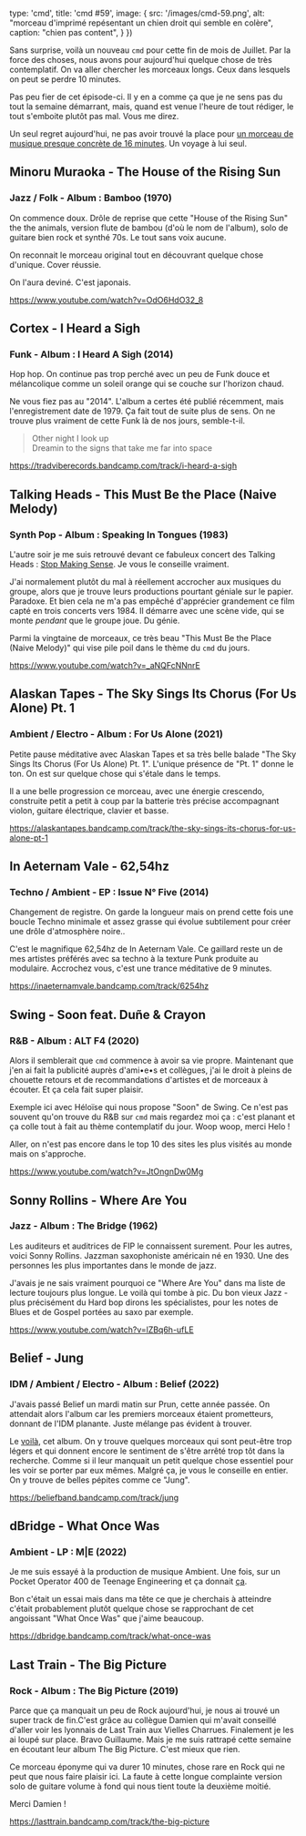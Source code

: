 

  type: 'cmd',
  title: 'cmd #59',
  image: {
    src: '/images/cmd-59.png',
    alt: "morceau d'imprimé repésentant un chien droit qui semble en colère",
    caption: "chien pas content",
  }
})


Sans surprise, voilà un nouveau `cmd` pour cette fin de mois de Juillet. Par la
force des choses, nous avons pour aujourd'hui quelque chose de très
contemplatif. On va aller chercher les morceaux longs. Ceux dans lesquels on
peut se perdre 10 minutes.

Pas peu fier de cet épisode-ci. Il y en a comme ça que je ne sens pas du tout la
semaine démarrant, mais, quand est venue l'heure de tout rédiger, le tout
s'emboite plutôt pas mal. Vous me direz.

Un seul regret aujourd'hui, ne pas avoir trouvé la place pour [un morceau de
musique presque concrète de 16
minutes](https://orenambarchi.bandcamp.com/track/hubris-part-3). Un voyage à lui
seul.



## Minoru Muraoka - The House of the Rising Sun

### Jazz / Folk - Album : Bamboo (1970)

On commence doux. Drôle de reprise que cette "House of the Rising Sun" the the
animals, version flute de bambou (d'où le nom de l'album), solo de guitare bien
rock et synthé 70s. Le tout sans voix aucune.

On reconnait le morceau original tout en découvrant quelque chose d'unique.
Cover réussie.

On l'aura deviné. C'est japonais.

https://www.youtube.com/watch?v=OdO6HdO32_8



## Cortex - I Heard a Sigh

### Funk - Album :  I Heard A Sigh (2014)

Hop hop. On continue pas trop perché avec un peu de Funk douce et mélancolique
comme un soleil orange qui se couche sur l'horizon chaud.

Ne vous fiez pas au "2014". L'album a certes été publié récemment, mais
l'enregistrement date de 1979. Ça fait tout de suite plus de sens. On ne trouve
plus vraiment de cette Funk là de nos jours, semble-t-il.

> Other night I look up<br/>
> Dreamin to the signs that take me far into space

https://tradviberecords.bandcamp.com/track/i-heard-a-sigh



## Talking Heads - This Must Be the Place (Naive Melody)

### Synth Pop - Album : Speaking In Tongues (1983)

L'autre soir je me suis retrouvé devant ce fabuleux concert des Talking Heads :
[Stop Making Sense](https://www.youtube.com/watch?v=_CUvkrtqbIM). Je vous le
conseille vraiment.

J'ai normalement plutôt du mal à réellement accrocher aux musiques du groupe,
alors que je trouve leurs productions pourtant géniale sur le papier. Paradoxe.
Et bien cela ne m'a pas empêché d'apprécier grandement ce film capté en trois
concerts vers 1984. Il démarre avec une scène vide, qui se monte _pendant_ que
le groupe joue. Du génie.

Parmi la vingtaine de morceaux, ce très beau "This Must Be the Place (Naive
Melody)" qui vise pile poil dans le thème du `cmd` du jours.

https://www.youtube.com/watch?v=_aNQFcNNnrE



## Alaskan Tapes - The Sky Sings Its Chorus (For Us Alone) Pt. 1

### Ambient / Electro - Album : For Us Alone (2021)

Petite pause méditative avec Alaskan Tapes et sa très belle balade "The Sky
Sings Its Chorus (For Us Alone) Pt. 1". L'unique présence de "Pt. 1" donne le
ton. On est sur quelque chose qui s'étale dans le temps.

Il a une belle progression ce morceau, avec une énergie crescendo, construite
petit a petit à coup par la batterie très précise accompagnant violon, guitare
électrique, clavier et basse.

https://alaskantapes.bandcamp.com/track/the-sky-sings-its-chorus-for-us-alone-pt-1



## In Aeternam Vale - 62,54hz

### Techno / Ambient - EP : Issue N° Five (2014)

Changement de registre. On garde la longueur mais on prend cette fois une boucle
Techno minimale et assez grasse qui évolue subtilement pour créer une drôle
d'atmosphère noire..

C'est le magnifique 62,54hz de In Aeternam Vale. Ce gaillard reste un de mes
artistes préférés avec sa techno à la texture Punk produite au modulaire.
Accrochez vous, c'est une trance méditative de 9 minutes.

https://inaeternamvale.bandcamp.com/track/6254hz



## Swing - Soon feat. Duñe & Crayon

### R&B - Album : ALT F4 (2020)

Alors il semblerait que `cmd` commence à avoir sa vie propre. Maintenant que
j'en ai fait la publicité auprès d'ami•e•s et collègues, j'ai le droit à pleins
de chouette retours et de recommandations d'artistes et de morceaux à écouter.
Et ça cela fait super plaisir.

Exemple ici avec Héloïse qui nous propose "Soon" de Swing. Ce n'est pas souvent
qu'on trouve du R&B sur `cmd` mais regardez moi ça : c'est planant et ça colle
tout à fait au thème contemplatif du jour. Woop woop, merci Helo !

Aller, on n'est pas encore dans le top 10 des sites les plus visités au monde
mais on s'approche.

https://www.youtube.com/watch?v=JtOngnDw0Mg



## Sonny Rollins - Where Are You

### Jazz - Album : The Bridge (1962)

Les auditeurs et auditrices de FIP le connaissent surement. Pour les autres,
voici Sonny Rollins. Jazzman saxophoniste américain né en 1930. Une des
personnes les plus importantes dans le monde de jazz.

J'avais je ne sais vraiment pourquoi ce "Where Are You" dans ma liste de lecture
toujours plus longue. Le voilà qui tombe à pic. Du bon vieux Jazz - plus
précisément du Hard bop dirons les spécialistes, pour les notes de Blues et de
Gospel portées au saxo par exemple.

https://www.youtube.com/watch?v=lZBq6h-ufLE



## Belief - Jung

### IDM / Ambient / Electro - Album : Belief (2022)

J'avais passé Belief un mardi matin sur Prun, cette année passée. On attendait
alors l'album car les premiers morceaux étaient prometteurs, donnant de l'IDM
planante. Juste mélange pas évident à trouver.

Le [voilà](https://beliefband.bandcamp.com/album/belief), cet album. On y trouve
quelques morceaux qui sont peut-être trop légers et qui donnent encore le
sentiment de s'être arrêté trop tôt dans la recherche. Comme si il leur manquait
un petit quelque chose essentiel pour les voir se porter par eux mêmes. Malgré
ça, je vous le conseille en entier. On y trouve de belles pépites comme ce
"Jung".

https://beliefband.bandcamp.com/track/jung



## dBridge - What Once Was

### Ambient - LP : M|E (2022)

Je me suis essayé à la production de musique Ambient. Une fois, sur un Pocket
Operator 400 de Teenage Engineering et ça donnait
[ça](https://soundcloud.com/guillaumewuip/fif).

Bon c'était un essai mais dans ma tête ce que je cherchais à atteindre c'était
probablement plutôt quelque chose se rapprochant de cet angoissant "What Once
Was" que j'aime beaucoup.

https://dbridge.bandcamp.com/track/what-once-was



## Last Train - The Big Picture

### Rock - Album : The Big Picture (2019)

Parce que ça manquait un peu de Rock aujourd'hui, je nous ai trouvé un super
track de fin.C'est grâce au collègue Damien qui m'avait conseillé d'aller voir
les lyonnais de Last Train aux Vielles Charrues. Finalement je les ai loupé sur
place. Bravo Guillaume. Mais je me suis rattrapé cette semaine en écoutant leur
album The Big Picture. C'est mieux que rien.

Ce morceau éponyme qui va durer 10 minutes, chose rare en Rock qui ne peut que
nous faire plaisir ici. La faute à cette longue complainte version solo de
guitare volume à fond qui nous tient toute la deuxième moitié.

Merci Damien !

https://lasttrain.bandcamp.com/track/the-big-picture

